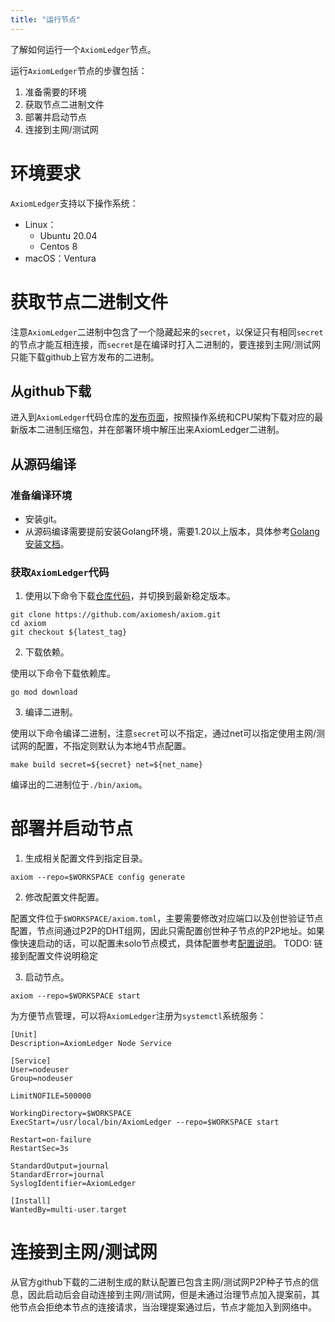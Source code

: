 ```yaml
---
title: "运行节点"
---
```


了解如何运行一个`AxiomLedger`节点。

运行`AxiomLedger`节点的步骤包括：
1. 准备需要的环境
2. 获取节点二进制文件
3. 部署并启动节点
4. 连接到主网/测试网

# 环境要求
`AxiomLedger`支持以下操作系统：
- Linux：
    - Ubuntu 20.04
    - Centos 8
- macOS：Ventura

# 获取节点二进制文件
注意`AxiomLedger`二进制中包含了一个隐藏起来的`secret`，以保证只有相同`secret`的节点才能互相连接，而`secret`是在编译时打入二进制的，要连接到主网/测试网只能下载github上官方发布的二进制。
## 从github下载
进入到`AxiomLedger`代码仓库的[发布页面](https://github.com/axiomesh/axiom/releases)，按照操作系统和CPU架构下载对应的最新版本二进制压缩包，并在部署环境中解压出来AxiomLedger二进制。

## 从源码编译
### 准备编译环境
- 安装git。
- 从源码编译需要提前安装Golang环境，需要1.20以上版本，具体参考[Golang安装文档](https://go.dev/doc/install)。

### 获取`AxiomLedger`代码
1. 使用以下命令下载[仓库代码](https://github.com/axiomesh/axiom)，并切换到最新稳定版本。

```shell
git clone https://github.com/axiomesh/axiom.git
cd axiom
git checkout ${latest_tag}
```

2. 下载依赖。

使用以下命令下载依赖库。
```shell
go mod download
```

3. 编译二进制。

使用以下命令编译二进制，注意`secret`可以不指定，通过net可以指定使用主网/测试网的配置，不指定则默认为本地4节点配置。
```shell
make build secret=${secret} net=${net_name}
```
编译出的二进制位于`./bin/axiom`。


# 部署并启动节点
1. 生成相关配置文件到指定目录。

```shell
axiom --repo=$WORKSPACE config generate
```

2. 修改配置文件配置。

配置文件位于`$WORKSPACE/axiom.toml`，主要需要修改对应端口以及创世验证节点配置，节点间通过P2P的DHT组网，因此只需配置创世种子节点的P2P地址。如果像快速启动的话，可以配置未solo节点模式，具体配置参考[配置说明]()。
TODO: 链接到配置文件说明稳定

3. 启动节点。

```shell
axiom --repo=$WORKSPACE start
```
为方便节点管理，可以将`AxiomLedger`注册为`systemctl`系统服务：
```shell
[Unit]
Description=AxiomLedger Node Service

[Service]
User=nodeuser
Group=nodeuser

LimitNOFILE=500000

WorkingDirectory=$WORKSPACE
ExecStart=/usr/local/bin/AxiomLedger --repo=$WORKSPACE start

Restart=on-failure
RestartSec=3s

StandardOutput=journal
StandardError=journal
SyslogIdentifier=AxiomLedger

[Install]
WantedBy=multi-user.target
```

# 连接到主网/测试网
从官方github下载的二进制生成的默认配置已包含主网/测试网P2P种子节点的信息，因此启动后会自动连接到主网/测试网，但是未通过治理节点加入提案前，其他节点会拒绝本节点的连接请求，当治理提案通过后，节点才能加入到网络中。
